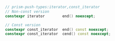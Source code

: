```cpp
// prism-push-types:iterator,const_iterator
// Non-const version
constexpr iterator        end() noexcept;

// Const version
constexpr const_iterator  end() const noexcept;
constexpr const_iterator  cend() const noexcept;
```